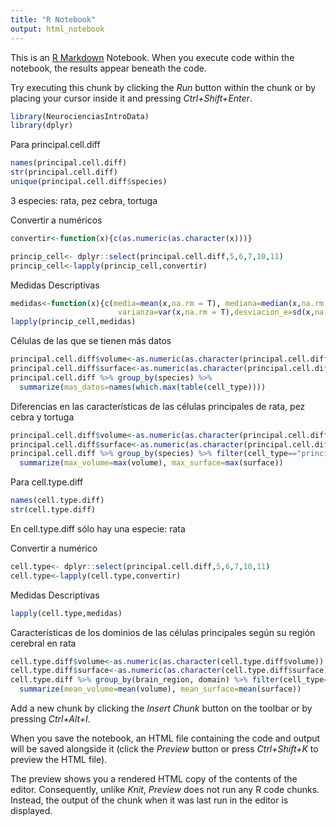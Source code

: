```yaml
---
title: "R Notebook"
output: html_notebook
---
```


This is an [R Markdown](http://rmarkdown.rstudio.com) Notebook. When you execute code within the notebook, the results appear beneath the code. 

Try executing this chunk by clicking the *Run* button within the chunk or by placing your cursor inside it and pressing *Ctrl+Shift+Enter*. 

```r
library(NeurocienciasIntroData)
library(dplyr)

```

Para principal.cell.diff
```r
names(principal.cell.diff)
str(principal.cell.diff)
unique(principal.cell.diff$species)
```
3 especies: rata, pez cebra, tortuga


Convertir a numéricos
```r
convertir<-function(x){c(as.numeric(as.character(x)))}

princip_cell<- dplyr::select(principal.cell.diff,5,6,7,10,11)
princip_cell<-lapply(princip_cell,convertir)
```


Medidas Descriptivas
```r
medidas<-function(x){c(media=mean(x,na.rm = T), mediana=median(x,na.rm = T),
                        varianza=var(x,na.rm = T),desviacion_e=sd(x,na.rm = T))}
lapply(princip_cell,medidas)
```

Células de las que se tienen más datos
```r
principal.cell.diff$volume<-as.numeric(as.character(principal.cell.diff$volume))
principal.cell.diff$surface<-as.numeric(as.character(principal.cell.diff$surface))
principal.cell.diff %>% group_by(species) %>%
  summarize(mas_datos=names(which.max(table(cell_type))))
```



Diferencias en las características de las células principales de rata, pez cebra y tortuga
```r
principal.cell.diff$volume<-as.numeric(as.character(principal.cell.diff$volume))
principal.cell.diff$surface<-as.numeric(as.character(principal.cell.diff$surface))
principal.cell.diff %>% group_by(species) %>% filter(cell_type=="principal cell"|cell_type=="principal cell/pyramidal/Excitatory") %>%
  summarize(max_volume=max(volume), max_surface=max(surface))
```





Para cell.type.diff
```r
names(cell.type.diff)
str(cell.type.diff)
```
En cell.type.diff sólo hay una especie: rata



Convertir a numérico
```r
cell.type<- dplyr::select(principal.cell.diff,5,6,7,10,11)
cell.type<-lapply(cell.type,convertir)
```

Medidas Descriptivas
```r
lapply(cell.type,medidas)
```



Características de los dominios de las células principales según su región cerebral en rata
```r
cell.type.diff$volume<-as.numeric(as.character(cell.type.diff$volume))
cell.type.diff$surface<-as.numeric(as.character(cell.type.diff$surface))
cell.type.diff %>% group_by(brain_region, domain) %>% filter(cell_type== "principal cell") %>% 
  summarize(mean_volume=mean(volume), mean_surface=mean(surface))
```


Add a new chunk by clicking the *Insert Chunk* button on the toolbar or by pressing *Ctrl+Alt+I*.

When you save the notebook, an HTML file containing the code and output will be saved alongside it (click the *Preview* button or press *Ctrl+Shift+K* to preview the HTML file).

The preview shows you a rendered HTML copy of the contents of the editor. Consequently, unlike *Knit*, *Preview* does not run any R code chunks. Instead, the output of the chunk when it was last run in the editor is displayed.
